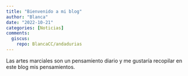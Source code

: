 ```yaml
---
title: "Bienvenido a mi blog"
author: "Blanca"
date: "2022-10-21"
categories: [Noticias]
comments:
  giscus:
    repo: BlancaCC/andadurias
---
```



Las artes marciales son un pensamiento diario y me gustaría recopilar en este blog mis pensamientos.